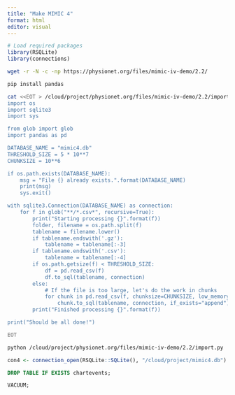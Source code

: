 ```yaml
---
title: "Make MIMIC 4"
format: html
editor: visual
---
```


```r
# Load required packages
library(RSQLite)
library(connections)
```

```bash
wget -r -N -c -np https://physionet.org/files/mimic-iv-demo/2.2/
```

```bash
pip install pandas
```

```bash
cat <<EOT > /cloud/project/physionet.org/files/mimic-iv-demo/2.2/import.py
import os
import sqlite3
import sys

from glob import glob
import pandas as pd

DATABASE_NAME = "mimic4.db"
THRESHOLD_SIZE = 5 * 10**7
CHUNKSIZE = 10**6

if os.path.exists(DATABASE_NAME):
    msg = "File {} already exists.".format(DATABASE_NAME)
    print(msg)
    sys.exit()

with sqlite3.Connection(DATABASE_NAME) as connection:
    for f in glob("**/*.csv*", recursive=True):
        print("Starting processing {}".format(f))
        folder, filename = os.path.split(f)
        tablename = filename.lower()
        if tablename.endswith('.gz'):
            tablename = tablename[:-3]
        if tablename.endswith('.csv'):
            tablename = tablename[:-4]
        if os.path.getsize(f) < THRESHOLD_SIZE:
            df = pd.read_csv(f)
            df.to_sql(tablename, connection)
        else:
            # If the file is too large, let's do the work in chunks
            for chunk in pd.read_csv(f, chunksize=CHUNKSIZE, low_memory=False):
                chunk.to_sql(tablename, connection, if_exists="append")
        print("Finished processing {}".format(f))

print("Should be all done!")

EOT
```


```bash
python /cloud/project/physionet.org/files/mimic-iv-demo/2.2/import.py
```

```r
con4 <- connection_open(RSQLite::SQLite(), "/cloud/project/mimic4.db")
```

```sql
DROP TABLE IF EXISTS chartevents;
```

```sql
VACUUM;
```



